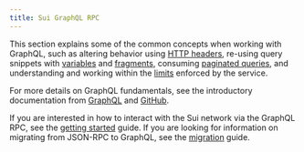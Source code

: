 ```yaml
---
title: Sui GraphQL RPC
---
```



This section explains some of the common concepts when working with GraphQL, such as altering behavior using [HTTP headers](./graphql-rpc/headers), re-using query snippets with [variables](./graphql-rpc/variables) and [fragments](./graphql-rpc/fragments), consuming [paginated queries](./graphql-rpc/pagination), and understanding and working within the [limits](./graphql-rpc/limits) enforced by the service.

For more details on GraphQL fundamentals, see the introductory documentation from [GraphQL](https://graphql.org/learn/) and [GitHub](https://docs.github.com/en/graphql/guides/introduction-to-graphql).

If you are interested in how to interact with the Sui network via the GraphQL RPC, see the [getting started](guides/developer/getting-started/graphql-rpc.mdx) guide. If you are looking for information on migrating from JSON-RPC to GraphQL, see the [migration](../guides/developer/advanced/graphql-migration.mdx) guide.
